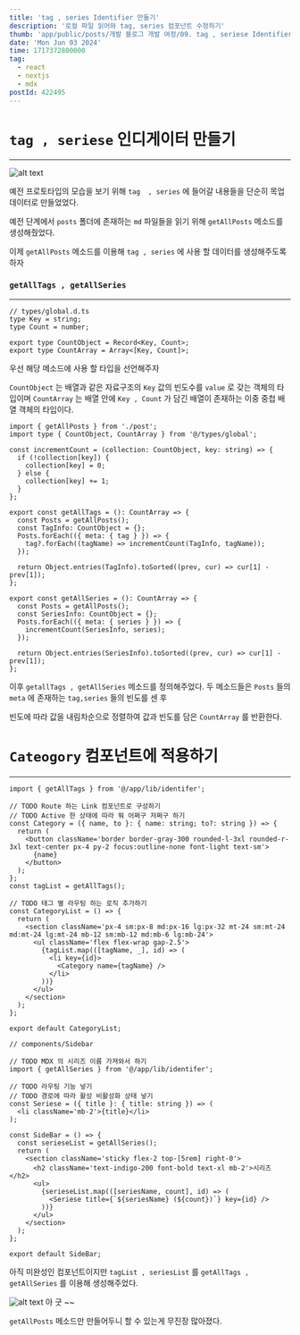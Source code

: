 ```yaml
---
title: 'tag , series Identifier 만들기'
description: '로컬 파일 읽어와 tag, series 컴포넌트 수정하기'
thumb: 'app/public/posts/개발 블로그 개발 여정/09. tag , seriese Identifier 만들기/image-1.png'
date: 'Mon Jun 03 2024'
time: 1717372800000
tag:
  - react
  - nextjs
  - mdx
postId: 422495
---
```


# `tag , seriese` 인디게이터 만들기

---

![alt text](image.png)

예전 프로토타입의 모습을 보기 위해 `tag  , series` 에 들어갈 내용들을 단순히 목업 데이터로 만들었었다.

예전 단계에서 `posts` 폴더에 존재하는 `md` 파일들을 읽기 위해 `getAllPosts` 메소드를 생성해줬었다.

이제 `getAllPosts` 메소드를 이용해 `tag , series` 에 사용 할 데이터를 생성해주도록 하자

### `getAllTags , getAllSeries`

---

```tsx
// types/global.d.ts
type Key = string;
type Count = number;

export type CountObject = Record<Key, Count>;
export type CountArray = Array<[Key, Count]>;
```

우선 해당 메소드에 사용 할 타입을 선언해주자

`CountObject` 는 배열과 같은 자료구조의 `Key` 값의 빈도수를 `value` 로 갖는 객체의 타입이며 `CountArray` 는 배열 안에 `Key , Count` 가 담긴 배열이 존재하는 이중 중첩 배열 객체의 타입이다.

```tsx
import { getAllPosts } from './post';
import type { CountObject, CountArray } from '@/types/global';

const incrementCount = (collection: CountObject, key: string) => {
  if (!collection[key]) {
    collection[key] = 0;
  } else {
    collection[key] += 1;
  }
};

export const getAllTags = (): CountArray => {
  const Posts = getAllPosts();
  const TagInfo: CountObject = {};
  Posts.forEach(({ meta: { tag } }) => {
    tag?.forEach((tagName) => incrementCount(TagInfo, tagName));
  });

  return Object.entries(TagInfo).toSorted((prev, cur) => cur[1] - prev[1]);
};

export const getAllSeries = (): CountArray => {
  const Posts = getAllPosts();
  const SeriesInfo: CountObject = {};
  Posts.forEach(({ meta: { series } }) => {
    incrementCount(SeriesInfo, series);
  });

  return Object.entries(SeriesInfo).toSorted((prev, cur) => cur[1] - prev[1]);
};
```

이후 `getallTags , getAllSeries` 메소드를 정의해주었다. 두 메소드들은 `Posts` 들의 `meta` 에 존재하는 `tag,series` 들의 빈도를 센 후

빈도에 따라 값을 내림차순으로 정렬하여 값과 빈도를 담은 `CountArray` 를 반환한다.

# `Cateogory` 컴포넌트에 적용하기

---

```tsx
import { getAllTags } from '@/app/lib/identifer';

// TODO Route 하는 Link 컴포넌트로 구성하기
// TODO Active 한 상태에 따라 뭐 어쩌구 저쩌구 하기
const Category = ({ name, to }: { name: string; to?: string }) => {
  return (
    <button className='border border-gray-300 rounded-l-3xl rounded-r-3xl text-center px-4 py-2 focus:outline-none font-light text-sm'>
      {name}
    </button>
  );
};
const tagList = getAllTags();

// TODO 태그 별 라우팅 하는 로직 추가하기
const CategoryList = () => {
  return (
    <section className='px-4 sm:px-8 md:px-16 lg:px-32 mt-24 sm:mt-24 md:mt-24 lg:mt-24 mb-12 sm:mb-12 md:mb-6 lg:mb-24'>
      <ul className='flex flex-wrap gap-2.5'>
        {tagList.map(([tagName, _], id) => (
          <li key={id}>
            <Category name={tagName} />
          </li>
        ))}
      </ul>
    </section>
  );
};

export default CategoryList;
```

```tsx
// components/Sidebar

// TODO MDX 의 시리즈 이름 가져와서 하기
import { getAllSeries } from '@/app/lib/identifer';

// TODO 라우팅 기능 넣기
// TODO 경로에 따라 활성 비활성화 상태 넣기
const Seriese = ({ title }: { title: string }) => (
  <li className='mb-2'>{title}</li>
);

const SideBar = () => {
  const serieseList = getAllSeries();
  return (
    <section className='sticky flex-2 top-[5rem] right-0'>
      <h2 className='text-indigo-200 font-bold text-xl mb-2'>시리즈</h2>
      <ul>
        {serieseList.map(([seriesName, count], id) => (
          <Seriese title={`${seriesName} (${count})`} key={id} />
        ))}
      </ul>
    </section>
  );
};

export default SideBar;
```

아직 미완성인 컴포넌트이지만 `tagList , seriesList` 를 `getAllTags , getAllSeries` 를 이용해 생성해주었다.

![alt text](image-1.png)
아 굿 ~~

`getAllPosts` 메소드만 만들어두니 할 수 있는게 무진장 많아졌다.
